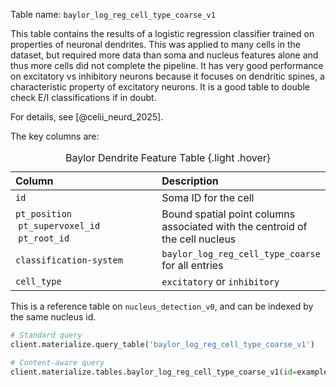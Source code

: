 Table name: `baylor_log_reg_cell_type_coarse_v1`

This table contains the results of a logistic regression classifier trained on properties of neuronal dendrites. This was applied to many cells in the dataset, but required more data than soma and nucleus features alone and thus more cells did not complete the pipeline. It has very good performance on excitatory vs inhibitory neurons because it focuses on dendritic spines, a characteristic property of excitatory neurons. It is a good table to double check E/I classifications if in doubt.

For details, see [@celii_neurd_2025].

The key columns are:

| Column | Description |
| :--- | :--- |
| `id` | Soma ID for the cell |
| `pt_position` \ `pt_supervoxel_id` \ `pt_root_id` | Bound spatial point columns associated with the centroid of the cell nucleus |
| `classification-system`| `baylor_log_reg_cell_type_coarse` for all entries |
| `cell_type` | `excitatory` or `inhibitory` |

: Baylor Dendrite Feature Table {.light .hover}

:::{.callout-tip}
This is a reference table on `nucleus_detection_v0`, and can be indexed by the same nucleus id. 
:::

```python
# Standard query
client.materialize.query_table('baylor_log_reg_cell_type_coarse_v1')

# Content-aware query
client.materialize.tables.baylor_log_reg_cell_type_coarse_v1(id=example_nucleus_id).query()
```